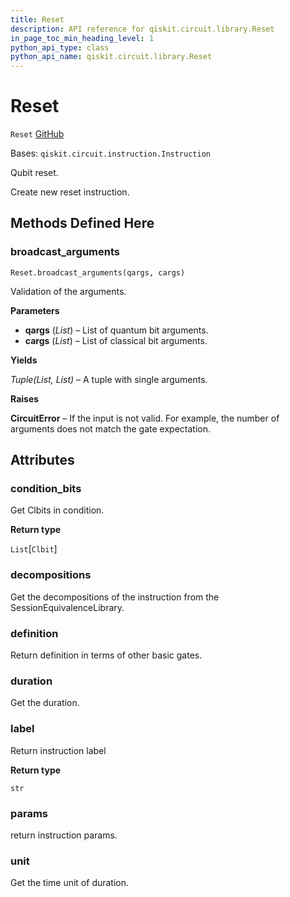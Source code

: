 ```yaml
---
title: Reset
description: API reference for qiskit.circuit.library.Reset
in_page_toc_min_heading_level: 1
python_api_type: class
python_api_name: qiskit.circuit.library.Reset
---
```


# Reset

<span id="qiskit.circuit.library.Reset" />

`Reset` [GitHub](https://github.com/qiskit/qiskit/tree/stable/0.19/qiskit/circuit/reset.py "view source code")

Bases: `qiskit.circuit.instruction.Instruction`

Qubit reset.

Create new reset instruction.

## Methods Defined Here

### broadcast\_arguments

<span id="qiskit.circuit.library.Reset.broadcast_arguments" />

`Reset.broadcast_arguments(qargs, cargs)`

Validation of the arguments.

**Parameters**

*   **qargs** (*List*) – List of quantum bit arguments.
*   **cargs** (*List*) – List of classical bit arguments.

**Yields**

*Tuple(List, List)* – A tuple with single arguments.

**Raises**

**CircuitError** – If the input is not valid. For example, the number of arguments does not match the gate expectation.

## Attributes

<span id="qiskit.circuit.library.Reset.condition_bits" />

### condition\_bits

Get Clbits in condition.

**Return type**

`List`\[`Clbit`]

<span id="qiskit.circuit.library.Reset.decompositions" />

### decompositions

Get the decompositions of the instruction from the SessionEquivalenceLibrary.

<span id="qiskit.circuit.library.Reset.definition" />

### definition

Return definition in terms of other basic gates.

<span id="qiskit.circuit.library.Reset.duration" />

### duration

Get the duration.

<span id="qiskit.circuit.library.Reset.label" />

### label

Return instruction label

**Return type**

`str`

<span id="qiskit.circuit.library.Reset.params" />

### params

return instruction params.

<span id="qiskit.circuit.library.Reset.unit" />

### unit

Get the time unit of duration.

